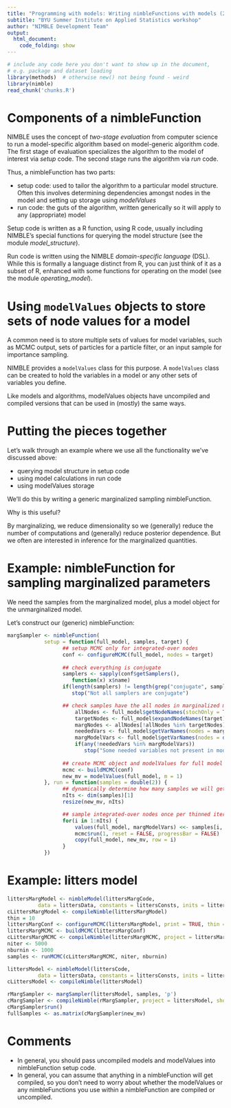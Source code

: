 ```yaml
---
title: "Programming with models: Writing nimbleFunctions with models (2)"
subtitle: "BYU Summer Institute on Applied Statistics workshop"
author: "NIMBLE Development Team"
output:
  html_document:
    code_folding: show
---
```



```r
# include any code here you don't want to show up in the document,
# e.g. package and dataset loading
library(methods)  # otherwise new() not being found - weird
library(nimble)
read_chunk('chunks.R')
```

# Components of a nimbleFunction

NIMBLE uses the concept of *two-stage evaluation* from computer science to run a model-specific algorithm based on model-generic algorithm code. The first stage of evaluation specializes the algorithm to the model of interest via *setup* code. The second stage runs the algorithm via *run* code. 

Thus, a nimbleFunction has two parts:

 - setup code: used to tailor the algorithm to a particular model structure. Often this involves determining dependencies amongst nodes in the model and setting up storage using *modelValues*
 - run code: the guts of the algorithm, written generically so it will apply to any (appropriate) model

Setup code is written as a R function, using R code, usually including NIMBLE's special functions for querying the model structure (see the module *model_structure*). 

Run code is written using the NIMBLE *domain-specific language* (DSL). While this is formally a language distinct from R, you can just think of it as a subset of R, enhanced with some functions for operating on the model (see the module *operating_model*). 


# Using `modelValues` objects to store sets of node values for a model

A common need is to store multiple sets of values for model variables, such as MCMC output, sets of particles for a particle filter, or an input sample for importance sampling.

NIMBLE provides a `modelValues` class for this purpose.  A `modelValues` class can be created to hold the variables in a model or any other sets of variables you define.

Like models and algorithms, modelValues objects have uncompiled and compiled versions that can be used in (mostly) the same ways.

# Putting the pieces together

Let's walk through an example where we use all the functionality we've discussed above:

 - querying model structure in setup code
 - using model calculations in run code
 - using modelValues storage

We'll do this by writing a generic marginalized sampling nimbleFunction.

Why is this useful?

By marginalizing, we reduce dimensionality so we (generally) reduce the number of computations and (generally) reduce posterior dependence. But we often are interested in inference for the marginalized quantities.

# Example: nimbleFunction for sampling marginalized parameters

We need the samples from the marginalized model, plus a model object for the unmarginalized model.

Let's construct our (generic) nimbleFunction:

```r
margSampler <- nimbleFunction(
            setup = function(full_model, samples, target) {
                  ## setup MCMC only for integrated-over nodes
                  conf <- configureMCMC(full_model, nodes = target)
                  
                  ## check everything is conjugate
                  samplers <- sapply(conf$getSamplers(),
                     function(x) x$name)
                  if(length(samplers) != length(grep("conjugate", samplers)))
                     stop("Not all samplers are conjugate")

                  ## check samples have the all nodes in marginalized model
                      allNodes <- full_model$getNodeNames(stochOnly = TRUE, includeData = FALSE)
                      targetNodes <- full_model$expandNodeNames(target)
                      margNodes <- allNodes[!allNodes %in% targetNodes]
                      neededVars <- full_model$getVarNames(nodes = margNodes)
                      margModelVars <- full_model$getVarNames(nodes = dimnames(samples)[[2]])
                      if(any(!neededVars %in% margModelVars))
                         stop("Some needed variables not present in modelValues for marginalized model")
                  
                  ## create MCMC object and modelValues for full model
                  mcmc <- buildMCMC(conf)
                  new_mv = modelValues(full_model, m = 1)
            }, run = function(samples = double(2)) {
                  ## dynamically determine how many samples we will get ('samples' might have been updated since setup code was run)
                  nIts <- dim(samples)[1]
                  resize(new_mv, nIts)

                  ## sample integrated-over nodes once per thinned iteration of original MCMC
                  for(i in 1:nIts) {
                      values(full_model, margModelVars) <<- samples[i, ]
                      mcmc$run(1, reset = FALSE, progressBar = FALSE)
                      copy(full_model, new_mv, row = i)
                  }
            })
```
                  

# Example: litters model
                

```r
littersMargModel <- nimbleModel(littersMargCode, 
          data = littersData, constants = littersConsts, inits = littersInits)
cLittersMargModel <- compileNimble(littersMargModel)
thin = 10
littersMargConf <- configureMCMC(littersMargModel, print = TRUE, thin = thin)
littersMargMCMC <- buildMCMC(littersMargConf)
cLittersMargMCMC <- compileNimble(littersMargMCMC, project = littersMargModel)
niter <- 5000
nburnin <- 1000
samples <- runMCMC(cLittersMargMCMC, niter, nburnin)

littersModel <- nimbleModel(littersCode, 
          data = littersData, constants = littersConsts, inits = littersInits)
cLittersModel <- compileNimble(littersModel)

rMargSampler <- margSampler(littersModel, samples, 'p')
cMargSampler <- compileNimble(rMargSampler, project = littersModel, showCompilerOutput=T)
cMargSampler$run()
fullSamples <- as.matrix(cMargSampler$new_mv)
```

# Comments

- In general, you should pass uncompiled models and modelValues into nimbleFunction setup code. 
- In general, you can assume that anything in a nimbleFunction will get compiled, so you don't need to worry about whether the modelValues or any nimbleFunctions you use within a nimbleFunction are compiled or uncompiled.


